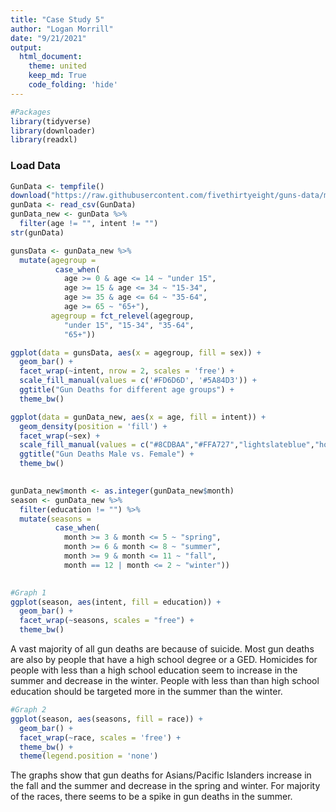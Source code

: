 ```yaml
---
title: "Case Study 5"
author: "Logan Morrill"
date: "9/21/2021"
output: 
  html_document:
    theme: united
    keep_md: True
    code_folding: 'hide'
---
```


```r
#Packages
library(tidyverse)
library(downloader)
library(readxl)
```
### Load Data
```r
GunData <- tempfile()
download("https://raw.githubusercontent.com/fivethirtyeight/guns-data/master/full_data.csv", GunData, mode = "wb")
gunData <- read_csv(GunData)
gunData_new <- gunData %>%
  filter(age != "", intent != "")
str(gunData)
```

```r
gunsData <- gunData_new %>%
  mutate(agegroup =
          case_when(
            age >= 0 & age <= 14 ~ "under 15",
            age >= 15 & age <= 34 ~ "15-34",
            age >= 35 & age <= 64 ~ "35-64",
            age >= 65 ~ "65+"),
         agegroup = fct_relevel(agegroup, 
            "under 15", "15-34", "35-64", 
            "65+"))

ggplot(data = gunsData, aes(x = agegroup, fill = sex)) +
  geom_bar() +
  facet_wrap(~intent, nrow = 2, scales = 'free') +
  scale_fill_manual(values = c('#FD6D6D', '#5A84D3')) +
  ggtitle("Gun Deaths for different age groups") +
  theme_bw()
```

```r
ggplot(data = gunData_new, aes(x = age, fill = intent)) +
  geom_density(position = 'fill') +
  facet_wrap(~sex) +
  scale_fill_manual(values = c("#8CDBAA","#FFA727","lightslateblue","hotpink")) +
  ggtitle("Gun Deaths Male vs. Female") +
  theme_bw()
  
```

```r
gunData_new$month <- as.integer(gunData_new$month)
season <- gunData_new %>%
  filter(education != "") %>%
  mutate(seasons =
          case_when(
            month >= 3 & month <= 5 ~ "spring",
            month >= 6 & month <= 8 ~ "summer",
            month >= 9 & month <= 11 ~ "fall",
            month == 12 | month <= 2 ~ "winter"))
  
```

```r
#Graph 1
ggplot(season, aes(intent, fill = education)) +
  geom_bar() +
  facet_wrap(~seasons, scales = "free") +
  theme_bw()
```
A vast majority of all gun deaths are because of suicide. Most gun deaths are also by people that have a high school degree or a GED. Homicides for people with less than a high school education seem to increase in the summer and decrease in the winter. People with less than than high school education should be targeted more in the summer than the winter.



```r
#Graph 2
ggplot(season, aes(seasons, fill = race)) +
  geom_bar() +
  facet_wrap(~race, scales = 'free') +
  theme_bw() +
  theme(legend.position = 'none')
```
The graphs show that gun deaths for Asians/Pacific Islanders increase in the fall and the summer and decrease in the spring and winter. For majority of the races, there seems to be a spike in gun deaths in the summer.